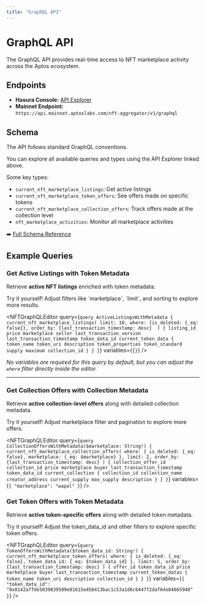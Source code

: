 ```yaml
---
title: "GraphQL API"
---
```


# GraphQL API


<Callout type="info">
The GraphQL API provides real-time access to NFT marketplace activity across the Aptos ecosystem. 
</Callout>

## Endpoints

- **Hasura Console:** [API Explorer](https://cloud.hasura.io/public/graphiql?endpoint=https://api.mainnet.aptoslabs.com/nft-aggregator/v1/graphql)
- **Mainnet Endpoint:**  
  `https://api.mainnet.aptoslabs.com/nft-aggregator/v1/graphql`

## Schema

The API follows standard GraphQL conventions.

You can explore all available queries and types using the API Explorer linked above.

Some key types:
- `current_nft_marketplace_listings`: Get active listings
- `current_nft_marketplace_token_offers`: See offers made on specific tokens
- `current_nft_marketplace_collection_offers`: Track offers made at the collection level
- `nft_marketplace_activities`: Monitor all marketplace activities

➡️ [Full Schema Reference](./nft-aggregator-table.mdx)

## Example Queries

### Get Active Listings with Token Metadata

Retrieve **active NFT listings** enriched with token metadata.

<Callout type="info">
Try it yourself! Adjust filters like `marketplace`, `limit`, and sorting to explore more results.
</Callout>

<NFTGraphQLEditor
  query={`query ActiveListingsWithMetadata {
  current_nft_marketplace_listings(
    limit: 10,
    where: {is_deleted: {_eq: false}},
    order_by: {last_transaction_timestamp: desc} 
  ) {
    listing_id
    price
    marketplace
    seller
    last_transaction_version
    last_transaction_timestamp
    token_data_id
    current_token_data {
      token_name
      token_uri
      description
      token_properties
      token_standard
      supply
      maximum
      collection_id
    }
  }
}`}
  variables={`{}`}
/>

_No variables are required for this query by default, but you can adjust the `where` filter directly inside the editor._


---

### Get Collection Offers with Collection Metadata

Retrieve **active collection-level offers** along with detailed collection metadata.

<Callout type="info">
Try it yourself! Adjust marketplace filter and pagination to explore more offers.
</Callout>

<NFTGraphQLEditor 
  query={`query CollectionOffersWithMetadata($marketplace: String!) {
  current_nft_marketplace_collection_offers(
    where: {
      is_deleted: {_eq: false},
      marketplace: {_eq: $marketplace}
    },
    limit: 2,
    order_by: {last_transaction_timestamp: desc}
  ) {
    collection_offer_id
    collection_id
    price
    marketplace
    buyer
    last_transaction_timestamp
    token_data_id
    current_collection {
      collection_id
      collection_name
      creator_address
      current_supply
      max_supply
      description
    }
  }
}`}
  variables={`{
  "marketplace": "wapal"
}`}
/>

### Get Token Offers with Token Metadata

Retrieve **active token-specific offers** along with detailed token metadata.

<Callout type="info">
Try it yourself! Adjust the token_data_id and other filters to explore specific token offers.
</Callout>

<NFTGraphQLEditor 
  query={`query TokenOffersWithMetadata($token_data_id: String!) {
  current_nft_marketplace_token_offers(
    where: {
      is_deleted: {_eq: false},
      token_data_id: {_eq: $token_data_id}
    },
    limit: 5,
    order_by: {last_transaction_timestamp: desc}
  ) {
    offer_id
    token_data_id
    price
    marketplace
    buyer
    last_transaction_timestamp
    current_token_datas {
      token_name
      token_uri
      description
      collection_id
    }
  }
}`}
  variables={`{
  "token_data_id": "0x8142a7fde5039839509e81615e456413bac1c53a1d6c6447f2daf64e84665948"
}`}
/>
